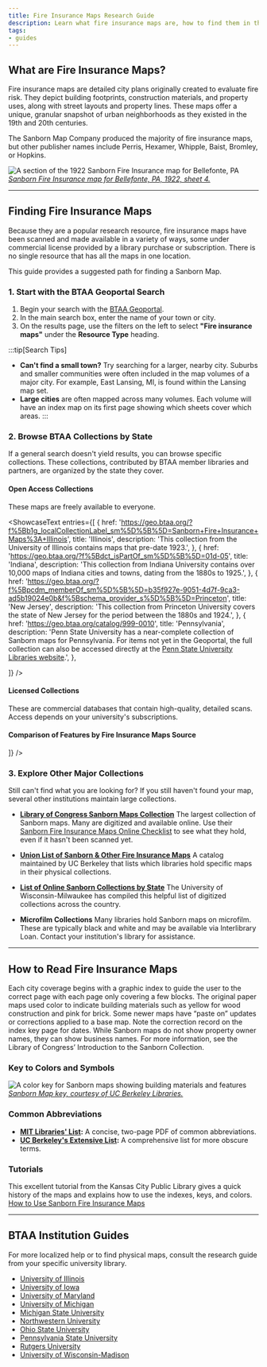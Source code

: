 ```yaml
---
title: Fire Insurance Maps Research Guide
description: Learn what fire insurance maps are, how to find them in the BTAA Geoportal and beyond, and how to interpret their unique symbols and abbreviations.
tags:
- guides
---
```



<TwoThirdsLayout>
<div slot="left">

## What are Fire Insurance Maps?

Fire insurance maps are detailed city plans originally created to evaluate fire risk. They depict building footprints, construction materials, and property uses, along with street layouts and property lines. These maps offer a unique, granular snapshot of urban neighborhoods as they existed in the 19th and 20th centuries.

The Sanborn Map Company produced the majority of fire insurance maps, but other publisher names include Perris, Hexamer, Whipple, Baist, Bromley, or Hopkins.

</div>
<div slot="right">

![A section of the 1922 Sanborn Fire Insurance map for Bellefonte, PA](@images/fire-001.jpg)
*<a href="https://geo.btaa.org/catalog/3021452d-cd87-4683-9115-15dcbcee6ddf">Sanborn Fire Insurance map for Bellefonte, PA, 1922, sheet 4.</a>*

</div>
</TwoThirdsLayout>

---

## Finding Fire Insurance Maps

Because they are a popular research resource, fire insurance maps have been scanned and made available in a variety of ways, some under commercial license provided by a library purchase or subscription. There is no single resource that has all the maps in one location.

This guide provides a suggested path for finding a Sanborn Map.

### 1. Start with the BTAA Geoportal Search

1. Begin your search with the [BTAA Geoportal](https://geo.btaa.org).
1. In the main search box, enter the name of your town or city.
1. On the results page, use the filters on the left to select **"Fire insurance maps"** under the **Resource Type** heading.

:::tip[Search Tips]
* **Can't find a small town?** Try searching for a larger, nearby city. Suburbs and smaller communities were often included in the map volumes of a major city. For example, East Lansing, MI, is found within the Lansing map set.
* **Large cities** are often mapped across many volumes. Each volume will have an index map on its first page showing which sheets cover which areas.
:::


### 2. Browse BTAA Collections by State

If a general search doesn't yield results, you can browse specific collections. These collections, contributed by BTAA member libraries and partners, are organized by the state they cover.

#### Open Access Collections

These maps are freely available to everyone.


<ShowcaseText
  entries={[
    {
      href: 'https://geo.btaa.org/?f%5Bb1g_localCollectionLabel_sm%5D%5B%5D=Sanborn+Fire+Insurance+Maps%3A+Illinois',
      title: 'Illinois',
      description: 'This collection from the University of Illinois contains maps that pre-date 1923.',
    },
    {
      href: 'https://geo.btaa.org/?f%5Bdct_isPartOf_sm%5D%5B%5D=01d-05',
      title: 'Indiana',
      description: 'This collection from Indiana University contains over 10,000 maps of Indiana cities and towns, dating from the 1880s to 1925.',
    },
    {
      href: 'https://geo.btaa.org/?f%5Bpcdm_memberOf_sm%5D%5B%5D=b35f927e-9051-4d7f-9ca3-ad5b19024e0b&f%5Bschema_provider_s%5D%5B%5D=Princeton',
      title: 'New Jersey',
      description: 'This collection from Princeton University covers the state of New Jersey for the period between the 1880s and 1924.',
    },
    {
      href: 'https://geo.btaa.org/catalog/999-0010',
      title: 'Pennsylvania',
      description: 'Penn State University has a near-complete collection of Sanborn maps for Pennsylvania. For items not yet in the Geoportal, the full collection can also be accessed directly at the <a href="https://libraries.psu.edu/about/collections/sanborn-fire-insurance-maps">Penn State University Libraries website</a>.',
    },

  ]}
/>


#### Licensed Collections

These are commercial databases that contain high-quality, detailed scans. Access depends on your university's subscriptions.

<LinkCard title="Find FiMO maps" description="Full-color | 1850s-1960s | Searchable by address, coordinates, or map interface. | Sanborn and other publishers (Requires subscription)" href="https://geo.btaa.org/catalog/999-0010" />

<LinkCard title="Find ProQuest Sanborn maps" description="Black and white | 1867-1970 | Indexed by city and state. (Requires subscription)" href="https://geo.btaa.org/catalog/999-0011" />




#### Comparison of Features by Fire Insurance Maps Source

<Table src="src/tables/fire-insurance-options.csv"
  columns={[
{ key: "Feature",  width: "25%", render: "markdown" },
{ key: "Select Libraries",  width: "25%"},
{ key: "FiMO",  width: "25%"},
{ key: "ProQuest",  width: "25%"},

  ]}
/>


### 3. Explore Other Major Collections

Still can't find what you are looking for? If you still haven't found your map, several other institutions maintain large collections.

* **[Library of Congress Sanborn Maps Collection](https://www.loc.gov/collections/sanborn-maps/)** The largest collection of Sanborn maps. Many are digitized and available online. Use their [Sanborn Fire Insurance Maps Online Checklist](http://www.loc.gov/rr/geogmap/sanborn/) to see what they hold, even if it hasn't been scanned yet.

* **[Union List of Sanborn & Other Fire Insurance Maps](https://www.lib.berkeley.edu/EART/sanborn_union_list)** A catalog maintained by UC Berkeley that lists which libraries hold specific maps in their physical collections.

* **[List of Online Sanborn Collections by State](https://guides.library.uwm.edu/c.php?g=824760&p=5887796)** The University of Wisconsin-Milwaukee has compiled this helpful list of digitized collections across the country.

* **Microfilm Collections** Many libraries hold Sanborn maps on microfilm. These are typically black and white and may be available via Interlibrary Loan. Contact your institution's library for assistance.

---

## How to Read Fire Insurance Maps

Each city coverage begins with a graphic index to guide the user to the correct page with each page only covering a few blocks. The original paper maps used color to indicate building materials such as yellow for wood construction and pink for brick. Some newer maps have “paste on” updates or corrections applied to a base map. Note the correction record on the index key page for dates. While Sanborn maps do not show property owner names, they can show business names. For more information, see the Library of Congress’ Introduction to the Sanborn Collection.

### Key to Colors and Symbols
<CenterLayout>

![A color key for Sanborn maps showing building materials and features](@images/fire-002.jpg)
*<a href="https://guides.lib.berkeley.edu/ld.php?content_id=56535040">Sanborn Map key, courtesy of UC Berkeley Libraries.</a>*

</CenterLayout>

### Common Abbreviations
* **[MIT Libraries' List](http://web.mit.edu/thecity/resources/abbreviations_for_sanborn_maps.pdf):** A concise, two-page PDF of common abbreviations.
* **[UC Berkeley's Extensive List](https://guides.lib.berkeley.edu/ld.php?content_id=51241834):** A comprehensive list for more obscure terms.

### Tutorials
This excellent tutorial from the Kansas City Public Library gives a quick history of the maps and explains how to use the indexes, keys, and colors.  
<a href="https://kchistory.org/sites/default/files/UsingSanborns.pdf">How to Use Sanborn Fire Insurance Maps</a>

---

## BTAA Institution Guides
For more localized help or to find physical maps, consult the research guide from your specific university library.


<div class = "compact-list">

* [University of Illinois](https://digital.library.illinois.edu/collections/6ff64b00-072d-0130-c5bb-0019b9e633c5-2)
* [University of Iowa](https://www.lib.uiowa.edu/maps/sanbornmaps/)
* [University of Maryland](https://lib.guides.umd.edu/c.php?g=327204&p=2195554)
* [University of Michigan](https://guides.lib.umich.edu/c.php?g=283053)
* [Michigan State University](https://libguides.lib.msu.edu/sanborn)
* [Northwestern University](https://libguides.northwestern.edu/c.php?g=114914&p=747589)
* [Ohio State University](https://guides.osu.edu/c.php?g=903688&p=6504405)
* [Pennsylvania State University](https://libraries.psu.edu/about/collections/sanborn-fire-insurance-maps)
* [Rutgers University](https://www.libraries.rutgers.edu/indexes/sanborn_maps_nj)
* [University of Wisconsin-Madison](https://www.sco.wisc.edu/maps/historic-sanborn-fire-insurance-maps/)

</div>